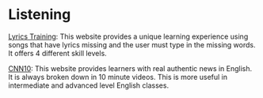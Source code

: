 # Listening {#listen}

[Lyrics Training](https://lyricstraining.com/en): This website provides a unique learning experience using songs that have lyrics missing and the user must type in the missing words. It offers 4 different skill levels.

[CNN10](https://www.cnn.com/cnn10): This website provides learners with real authentic news in English. It is always broken down in 10 minute videos. This is more useful in intermediate and advanced level English classes.
